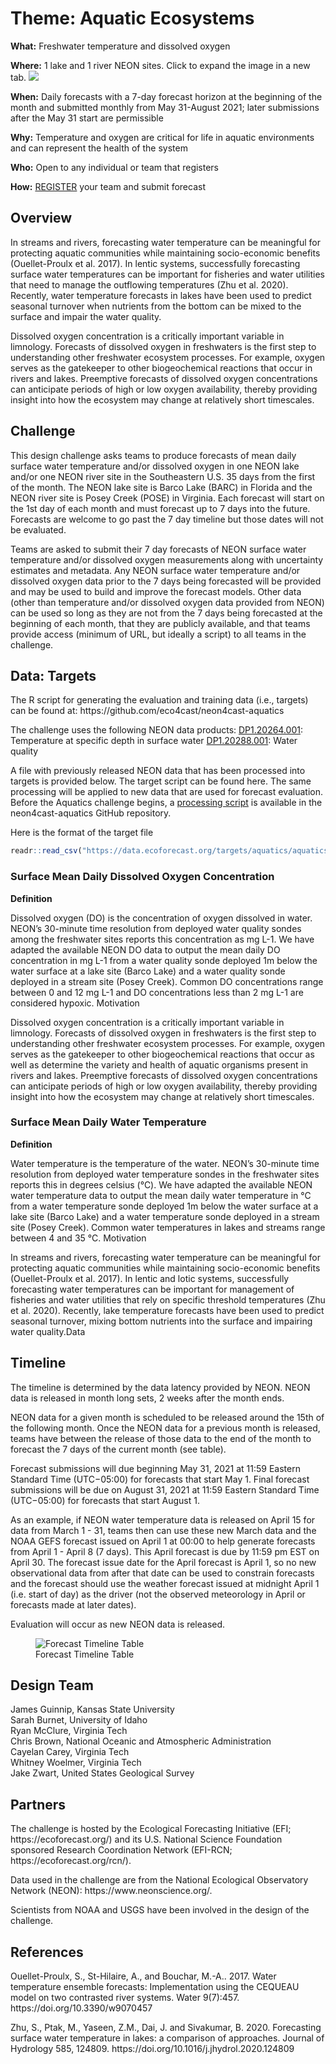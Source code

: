 # Theme: Aquatic Ecosystems

**What:** Freshwater temperature and dissolved oxygen 

**Where:** 1 lake and 1 river NEON sites. Click to expand the image in a new tab.
![](images/Barco Posey Sites.png)

**When:** Daily forecasts with a 7-day forecast horizon at the beginning of the month and submitted monthly from May 31-August 2021; later submissions after the May 31 start are permissible

**Why:** Temperature and oxygen are critical for life in aquatic environments and can represent the health of the system

**Who:** Open to any individual or team that registers

**How:** [REGISTER](https://nd.qualtrics.com/jfe/form/SV_9MJ29y2xNrBOjqZ) your team and submit forecast

## Overview

In streams and rivers, forecasting water temperature can be meaningful for protecting aquatic communities while maintaining socio-economic benefits (Ouellet-Proulx et al. 2017). In lentic systems, successfully forecasting surface water temperatures can be important for fisheries and water utilities that need to manage the outflowing temperatures (Zhu et al. 2020). Recently, water temperature forecasts in lakes have been used to predict seasonal turnover when nutrients from the bottom can be mixed to the surface and impair the water quality. 

Dissolved oxygen concentration is a critically important variable in limnology. Forecasts of dissolved oxygen in freshwaters is the first step to understanding other freshwater ecosystem processes. For example, oxygen serves as the gatekeeper to other biogeochemical reactions that occur in rivers and lakes. Preemptive forecasts of dissolved oxygen concentrations can anticipate periods of high or low oxygen availability, thereby providing insight into how the ecosystem may change at relatively short timescales. 

## Challenge

This design challenge asks teams to produce forecasts of mean daily surface water temperature and/or dissolved oxygen in one NEON lake and/or one NEON river site in the Southeastern U.S. 35 days from the first of the month. The NEON lake site is Barco Lake (BARC) in Florida and the NEON river site is Posey Creek (POSE) in Virginia. Each forecast will start on the 1st day of each month and must forecast up to 7 days into the future. Forecasts are welcome to go past the 7 day timeline but those dates will not be evaluated. 

Teams are asked to submit their 7 day forecasts of NEON surface water temperature and/or dissolved oxygen measurements along with uncertainty estimates and metadata. Any NEON surface water temperature and/or dissolved oxygen data prior to the 7 days being forecasted will be provided and may be used to build and improve the forecast models. Other data (other than temperature and/or dissolved oxygen data provided from NEON) can be used so long as they are not from the 7 days being forecasted at the beginning of each month, that they are publicly available, and that teams provide access (minimum of URL, but ideally a script) to all teams in the challenge.

## Data: Targets

The R script for generating the evaluation and training data (i.e., targets) can be found at: https://github.com/eco4cast/neon4cast-aquatics

The challenge uses the following NEON data products:
[DP1.20264.001](https://data.neonscience.org/data-products/DP1.20264.001): Temperature at specific depth in surface water
[DP1.20288.001](https://data.neonscience.org/data-products/DP1.20288.001): Water quality

A file with previously released NEON data that has been processed into targets is provided below. The target script can be found here. The same processing will be applied to new data that are used for forecast evaluation. Before the Aquatics challenge begins, a [processing script](https://github.com/eco4cast/neon4cast-aquatics/blob/master/02_generate_targets_aquatics.R) is available in the neon4cast-aquatics GitHub repository.

Here is the format of the target file

```r
readr::read_csv("https://data.ecoforecast.org/targets/aquatics/aquatics-targets.csv.gz")
```

### Surface Mean Daily Dissolved Oxygen Concentration

**Definition**

Dissolved oxygen (DO) is the concentration of oxygen dissolved in water. NEON’s 30-minute time resolution from deployed water quality sondes among the freshwater sites reports this concentration as mg L-1. We have adapted the available NEON DO data to output the mean daily DO concentration in mg L-1 from a water quality sonde deployed 1m below the water surface at a lake site (Barco Lake) and a water quality sonde deployed in a stream site (Posey Creek). Common DO concentrations range between 0 and 12 mg L-1 and DO concentrations less than 2 mg L-1 are considered hypoxic. 
Motivation

Dissolved oxygen concentration is a critically important variable in limnology. Forecasts of dissolved oxygen in freshwaters is the first step to understanding other freshwater ecosystem processes. For example, oxygen serves as the gatekeeper to other biogeochemical reactions that occur as well as determine the variety and health of aquatic organisms present in rivers and lakes. Preemptive forecasts of dissolved oxygen concentrations can anticipate periods of high or low oxygen availability, thereby providing insight into how the ecosystem may change at relatively short timescales. 

### Surface Mean Daily Water Temperature

**Definition**

Water temperature is the temperature of the water. NEON’s 30-minute time resolution from deployed water temperature sondes in the freshwater sites reports this in degrees celsius (°C). We have adapted the available NEON water temperature data to output the mean daily water temperature in °C from a water temperature sonde deployed 1m below the water surface at a lake site (Barco Lake) and a water temperature sonde deployed in a stream site (Posey Creek). Common water temperatures in lakes and streams range between 4 and 35 °C.
Motivation

In streams and rivers, forecasting water temperature can be meaningful for protecting aquatic communities while maintaining socio-economic benefits (Ouellet-Proulx et al. 2017). In lentic and lotic systems, successfully forecasting water temperatures can be important for management of fisheries and water utilities that rely on specific threshold  temperatures (Zhu et al. 2020). Recently, lake temperature forecasts have been used to predict seasonal turnover, mixing bottom nutrients into the surface and impairing water quality.Data

## Timeline

The timeline is determined by the data latency provided by NEON. NEON data is released in month long sets, 2 weeks after the month ends. 

NEON data for a given month is scheduled to be released around the 15th of the following month. Once the NEON data for a previous month is released, teams have between the release of those data to the end of the month to forecast the 7 days of the current month (see table). 

Forecast submissions will due beginning May 31, 2021 at 11:59 Eastern Standard Time (UTC−05:00) for forecasts that start May 1. Final forecast submissions will be due on August 31, 2021 at 11:59 Eastern Standard Time (UTC−05:00) for forecasts that start August 1.

As an example, if NEON water temperature data is released on April 15 for data from March 1 - 31, teams then can use these new March data and the NOAA GEFS forecast issued on April 1 at 00:00 to help generate forecasts from April 1 - April 8 (7 days). This April forecast is due by 11:59 pm EST on April 30. The forecast issue date for the April forecast is April 1, so no new observational data from after that date can be used to constrain forecasts and the forecast should use the weather forecast issued at midnight April 1 (i.e. start of day) as the driver (not the observed meteorology in April or forecasts made at later dates).

Evaluation will occur as new NEON data is released.

![Forecast Timeline Table](images/Aquatics Forecast Timeline.png)

## Design Team

James Guinnip, Kansas State University  
Sarah Burnet, University of Idaho  
Ryan McClure, Virginia Tech  
Chris Brown, National Oceanic and Atmospheric Administration  
Cayelan Carey, Virginia Tech  
Whitney Woelmer, Virginia Tech   
Jake Zwart, United States Geological Survey  

## Partners

The challenge is hosted by the Ecological Forecasting Initiative (EFI; https://ecoforecast.org/) and its U.S. National Science Foundation sponsored Research Coordination Network (EFI-RCN; https://ecoforecast.org/rcn/).

Data used in the challenge are from the National Ecological Observatory Network (NEON): https://www.neonscience.org/. 

Scientists from NOAA and USGS have been involved in the design of the challenge.

## References

Ouellet-Proulx, S., St-Hilaire, A., and Bouchar, M.-A.. 2017. Water temperature ensemble forecasts: Implementation using the CEQUEAU model on two contrasted river systems. Water 9(7):457. https://doi.org/10.3390/w9070457

Zhu, S., Ptak, M., Yaseen, Z.M., Dai, J. and Sivakumar, B. 2020. Forecasting surface water temperature in lakes: a comparison of approaches. Journal of Hydrology 585, 124809. https://doi.org/10.1016/j.jhydrol.2020.124809
